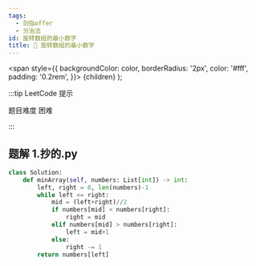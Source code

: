 ```yaml
---
tags:
  - 剑指offer
  - 分治法
id: 旋转数组的最小数字
title: 🔴 旋转数组的最小数字
---
```


  <span
    style={{
      backgroundColor: color,
      borderRadius: '2px',
      color: '#fff',
      padding: '0.2rem',
    }}>
    {children}
  </span>
);

:::tip LeetCode 提示

题目难度 <Highlight color="#ff375f">困难</Highlight>

:::

## 题解 1.抄的.py

```py
class Solution:
    def minArray(self, numbers: List[int]) -> int:
        left, right = 0, len(numbers)-1
        while left <= right:
            mid = (left+right)//2
            if numbers[mid] < numbers[right]:
                right = mid
            elif numbers[mid] > numbers[right]:
                left = mid+1
            else:
                right -= 1
        return numbers[left]
```


